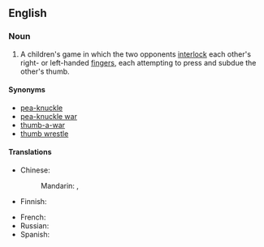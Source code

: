 ==English==
{{wikipedia|thumb wrestling}}

===Noun===
{{en-noun|~}}

# {{lb|en|games}} A children's game in which the two opponents [[interlock]] each other's right- or left-handed [[fingers]], each attempting to press and subdue the other's thumb.

====Synonyms====
* [[pea-knuckle]]
* [[pea-knuckle war]]
* [[thumb-a-war]]
* [[thumb wrestle]]

====Translations====
{{trans-top|children's game}}
* Chinese: 
*: Mandarin: {{t|cmn|拇指大戰|sc=Hani}}, {{t|cmn|拇指大战|tr=mǔzhǐ dàzhàn|sc=Hani}}
* Finnish: {{t|fi|peukalopaini}}
{{trans-mid}}
* French: {{t-needed|fr}}
* Russian: {{t-needed|ru}}
* Spanish: {{t-needed|es}}
{{trans-bottom}}